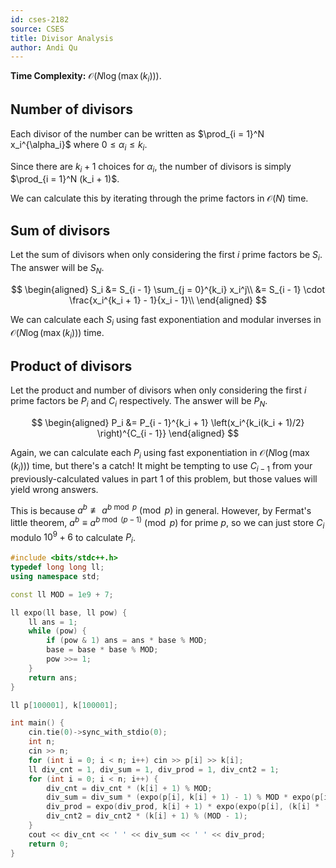 ```yaml
---
id: cses-2182
source: CSES
title: Divisor Analysis
author: Andi Qu
---
```


**Time Complexity:** $\mathcal O(N \log(\max(k_i)))$.

## Number of divisors

Each divisor of the number can be written as $\prod_{i = 1}^N x_i^{\alpha_i}$ where $0 \leq \alpha_i \leq k_i$.

Since there are $k_i + 1$ choices for $\alpha_i$, the number of divisors is simply $\prod_{i = 1}^N (k_i + 1)$.

We can calculate this by iterating through the prime factors in $\mathcal O(N)$ time.

## Sum of divisors

Let the sum of divisors when only considering the first $i$ prime factors be $S_i$. The answer will be $S_N$.

$$
\begin{aligned}
S_i &= S_{i - 1} \sum_{j = 0}^{k_i} x_i^j\\
    &= S_{i - 1} \cdot \frac{x_i^{k_i + 1} - 1}{x_i - 1}\\
\end{aligned}
$$

We can calculate each $S_i$ using fast exponentiation and modular inverses in $\mathcal O(N \log(\max(k_i)))$ time.

## Product of divisors

Let the product and number of divisors when only considering the first $i$ prime factors be $P_i$ and $C_i$ respectively. The answer will be $P_N$.

$$
\begin{aligned}
P_i &= P_{i - 1}^{k_i + 1} \left(x_i^{k_i(k_i + 1)/2} \right)^{C_{i - 1}}
\end{aligned}
$$

Again, we can calculate each $P_i$ using fast exponentiation in $\mathcal O(N \log(\max(k_i)))$ time, but there's a catch! It might be tempting to use $C_{i - 1}$ from your previously-calculated values in part 1 of this problem, but those values will yield wrong answers.

This is because $a^b \not \equiv a^{b \bmod p} \pmod{p}$ in general. However, by Fermat's little theorem, $a^b \equiv a^{b \bmod (p - 1)} \pmod{p}$ for prime $p$, so we can just store $C_i$ modulo $10^9 + 6$ to calculate $P_i$.

<LanguageSection>

<CPPSection>

```cpp
#include <bits/stdc++.h>
typedef long long ll;
using namespace std;

const ll MOD = 1e9 + 7;

ll expo(ll base, ll pow) {
	ll ans = 1;
	while (pow) {
		if (pow & 1) ans = ans * base % MOD;
		base = base * base % MOD;
		pow >>= 1;
	}
	return ans;
}

ll p[100001], k[100001];

int main() {
	cin.tie(0)->sync_with_stdio(0);
	int n;
	cin >> n;
	for (int i = 0; i < n; i++) cin >> p[i] >> k[i];
	ll div_cnt = 1, div_sum = 1, div_prod = 1, div_cnt2 = 1;
	for (int i = 0; i < n; i++) {
		div_cnt = div_cnt * (k[i] + 1) % MOD;
		div_sum = div_sum * (expo(p[i], k[i] + 1) - 1) % MOD * expo(p[i] - 1, MOD - 2) % MOD;
		div_prod = expo(div_prod, k[i] + 1) * expo(expo(p[i], (k[i] * (k[i] + 1) / 2)), div_cnt2) % MOD;
		div_cnt2 = div_cnt2 * (k[i] + 1) % (MOD - 1);
	}
	cout << div_cnt << ' ' << div_sum << ' ' << div_prod;
	return 0;
}
```

</CPPSection>

</LanguageSection>
